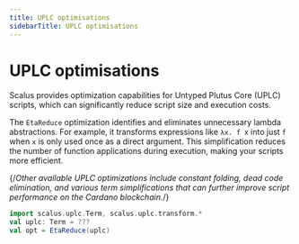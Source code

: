 ```yaml
---
title: UPLC optimisations
sidebarTitle: UPLC optimisations
---
```


# UPLC optimisations

Scalus provides optimization capabilities for Untyped Plutus Core (UPLC) scripts, which can significantly reduce script size and execution costs. 

The `EtaReduce` optimization identifies and eliminates unnecessary lambda abstractions. For example, it transforms expressions like `λx. f x` into just `f` when `x` is only used once as a direct argument. This simplification reduces the number of function applications during execution, making your scripts more efficient.

{/*Other available UPLC optimizations include constant folding, dead code elimination, and various term simplifications that can further improve script performance on the Cardano blockchain.*/}

```scala mdoc:compile-only copy showLineNumbers {3-6}
import scalus.uplc.Term, scalus.uplc.transform.*
val uplc: Term = ???
val opt = EtaReduce(uplc)
```